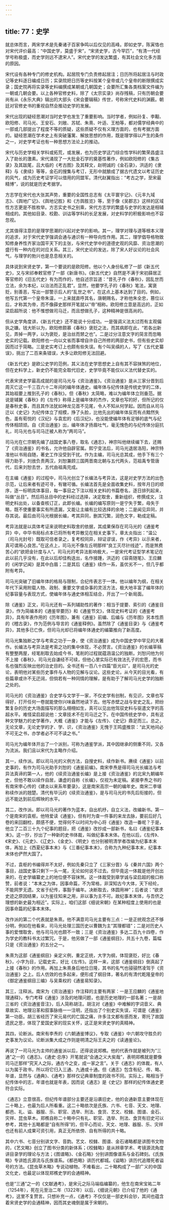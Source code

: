 ```yaml
---
---
---
```

title: 77：史学
---



就总体而言，两宋学术是先秦诸子百家争鸣以后仅见的高峰。即如史学，陈寅恪也对宋代评价最高：“中国史学，莫盛于宋”，“宋贤史学，古今罕匹”，“有清一代经学号称极盛，而史学则远不逮宋人”。宋代史学的发达繁盛，有其社会文化多方面的原因。

宋代设有各种专门的修史机构。起居院专门负责修起居注；日历所将起居注与时政记等史料逐日编成日历；实录院把日历等史料按某个皇帝或几个皇帝的断限撰成实录；国史院再将实录等史料编撰成某朝或几朝国史；会要所汇集各类档案文件编为一朝或几朝会要。以上各种官修史料，除了《太宗实录》尚存残稿，只有历朝会要尚有从《永乐大典》辑出的大部头《宋会要辑稿》传世，号称宋代史料的渊薮。朝廷对官修史书的重视自然会推动史学的发展。

宋代出现的疑经思潮对当时史学也发生了重要影响。当时学者，例如孙复、李觏、欧阳修、司马光、王安石、刘敞、苏轼、朱熹、叶适、王柏等，都对儒学经典中的一部或几部提出了程度不等的质疑，这些质疑不仅有义理方面的，也有考据方面的。疑经思潮在学术史上有突破藩篱、解放思想的作用，既是理学得以产生的条件之一，对史学考证也有一种思想方法论上的推动。

宋代与历史学相关学科或拓荒，或发展，也为历史学这门综合性学科的繁荣昌盛注入了助长的激素。宋代涌现了一大批金石学的奠基性著作，例如欧阳修的《集古录》及其跋尾，吕大临的《考古图》及其释文，赵明诚的《金石录》，洪适的《隶释》与《隶续》等等，金石的搜集与考订，无形中就酿成了据古代遗文以考证历史的风气，成为历史考证学可以借用的同盟军。清代赵翼指出：“考古之学，至宋最精博”，说的就是历史考据学。

方志学在宋代也大张其声势，重要的全国性总志有《太平寰宇记》、《元丰九域志》、《舆地广记》、《舆地记胜》和《方舆胜览》等，至于像《吴郡志》这样的区域性方志更是不胜枚举。方志实史书之别乘，宋代方志学的繁盛与史学的发达是相辅相成的。其他如目录、校勘、训诂等学科的长足发展，对史料学的积极影响也不容忽视。

尤其值得注意的是理学思潮的兴起对史学的影响。其一，理学对理与道等根本义理的追求，对于宋代史学强调会通与通识有一种导向性作用。其二，理学倡导格物致知修身养性齐家治国平天下的主张，与宋代史学中的道德史观的风靡、资治思潮的盛行有一种内在的对应关系。其三，宋代史论的发达，除了宋人好议论的社会风气，与理学的勃兴也是息息相关的。

具体说到宋贤史学，第一个要说的是欧阳修。他以个人身份私修了一部《新五代史》，又与宋祁奉敕官修了一部《新唐书》。《新五代史》自然是不满于宋初薛居正等官修的《旧五代史》有为而作的，他自述宗旨道：“昔孔子作《春秋》，因乱世而立法，余为本纪，以治法而正乱君”。显然，他要学孔子的《春秋》笔法，寓褒贬，别善恶，写出一部警示后人的“乱世之书”，在这点上基本达到了目的。例如，他写五代第一个皇帝朱温，一上来就直呼其名，唐朝赐名，才称他朱全忠，篡位以后，才称其为帝，而不像薛史那样开笔就以“帝”相称。欧阳修立意是高远的，正如梁启超所说：他不惟想做司马迁，而且想做孔子，这种精神是很高尚的。

但从史学角度讲，《新五代史》还不能说十分成功。一是强调义法太过而有主观偏执之嫌。钱大昕以为，欧阳修颇慕《春秋》褒贬之法，而其病即在此，“若各出新见，弄掉一两字，以为褒贬，是治丝而棼之也”。二是过分注意文字的简言而忽略史实的记载。欧阳修也一向以文省而事增自许自己所修的两部史书，但有些史实却因而过于简略。三是史实考订上也颇有些失误。有个叫吴缜的人，写了《五代史纂误》，挑出了二百来条错误，大多让欧阳修无法回避。

《新五代史》是欧公史学的范例，其义法在史学思想史上自有其不容抹煞的地位，但在史料学上，新史仍不能完全取代旧史，史学毕竟不能仅以义法代替史实的。

代表宋贤史学最高成就的是司马光与《资治通鉴》。《资治通鉴》是从三家分晋到后周灭亡这一千三百六十二年间的编年体通史。编年体与纪传体是传统史学的二体，其始祖要上推到孔子的《春秋》。但《春秋》太简略，难以为编年体立则垂范。据说是辅翼《春秋》的《左传》称得上是编年体的杰作，文章也写的好，但所记的仅是春秋史事，而且其作法犹如神龙见首不见尾，令人不知从何学起。因而自从司马迁以《史记》为纪传体立了规模，挣了头脸，比他先出的编年体反而有点黯然失色，虽有荀悦的《汉纪》与袁宏的《后汉纪》，也没能使编年体有足够的底气与纪传体相颉颃。自《资治通鉴》出，编年体才扬眉吐气，毫无愧色的与纪传体分庭抗礼，司马光也与司马迁被人称为“两司马”。

司马光在仁宗朝先编了战国史事八卷，取名《通志》，神宗叫他继续编下去，还赐了《资治通鉴》的书名，允许他自辟官属。熙宁变法后，司马光退居洛阳，神宗特准他以书局自随，著史工作没受到干扰。作为主编，司马光总其成，他手下有三个得力助手，刘攽负责两汉，刘恕兼顾三国两晋南北朝与五代两头，范祖禹专管唐代，后来刘恕去世，五代由祖禹完成。

在主编《通鉴》的过程中，司马光创立了长编法与考异法，这是对史学方法的出色示范，让后来者有迹可寻，有辙可循。长编法首先是全面收集史料，按年月日的顺序，逐一标明具体事目，每一事目之下注以相关史料的书篇卷名，逐日排列起来，叫做“丛目”。然后将丛目中的史料经过选择，决定取舍，重新组织，修撰成文，注明史料出处，以备查核订正，此即长编。长编的编写原则一是宁失于繁，毋失于略，既不使重要事实有所遗漏，又能让主编有比较选择的余地；二是闻见异同，并存其说。最后由司马光根据长编，考其异同，删其冗繁，润色文字，勒成定稿。

考异法就是以具体考证来说明史料取舍的依据，其成果保存在司马光的《通鉴考异》中，中华书局标点本已将所有考异散见在相关史事下。章太炎指出：“温公（司马光封号）既取可信者录之，复考校同异，辩证谬误，作《考异》以示来者，真可谓用心良苦。”在这点上，司马光不像左丘明那样“良工灭尽针线迹”，而是煞费苦心的“欲把金针度与人”。司马光的考异法影响极大，一是宋代考证型学术笔记在此以前几乎没有，在此以后却佳构迭出，名作接踵，洪迈的《容斋随笔》、王应麟的《闲学记闻》是其中白眉；二是其后《通鉴》续作一系，虽优劣不一，但几乎都附有考异。

司马光突破了旧编年体的格局与限制，合纪传表志于一体。他以编年为纲，在相关年代下采用附载人物、政制、重要文字或杂事的灵活方法，极大地丰富了编年体的纪事容量与表现方式，使编年体与通史体相互结合，开出了一个新局面。

除《通鉴》正文，司马光还有一系列辅助性的著作：相当于提要、索引的《通鉴目录》，作为简编本的《通鉴举要历》和《通鉴节文》，体现史料考证的《通鉴考异》，具有年表作用的《历年图》，兼有《通鉴》前编、后编与《历年图》另本性质的《稽古录》，作为范例与导言的《通鉴释例》。虽然除了《通鉴目录》与《通鉴考异》，其他多已亡佚，但司马光却已将编年体通史的编纂推向了新高度。

司马光集独断之学与考索之功于一身，使《资治通鉴》成为中国史学中罕见的大著作。长编法与考异法是考索之功的集中体现，不必赘言。《资治通鉴》的长编草稿有整整两屋，经笔削取去始成今书，笔削的过程就蕴涵温公的独断。刘恕问他为何不上接《春秋》，司马光自谦经不可续，但他心里实际已有效法孔子的宏愿，而书名也强烈反映出他的治史目的。全书还有一百八十四篇“臣光曰”，是司马光的史论，表明他对某些历史事件与人物的见解与议论。这些史论，从今天的目光看，有些篇章或许不无迂阔，但倘若有一种同情的理解，是有助于了解司马光史学的独断之处的。

司马光的《资治通鉴》合史学与文学于一家，不仅史学有创制，有见识，文章也写得好，打开任何一卷就能使你兴味盎然地读下去。他写赤壁之战与安史之乱，把纷繁复杂的历史大场面描写的那么栩栩如生，真可以见出他驾驭史料与驱遣文字的高超水平。难怪梁启超说他：文章技术不在司马迁之下。在中国传统史学中，具有这种文学魅力的史学著作，大概《通鉴》才能与《左传》、《史记》鼎足而三。总之，无论文章，无论史学的才、学、识，《资治通鉴》无愧于王鸣盛推崇：“此天地间必不可无之书，亦学者必不可不读之书。”

司马光为编年体开出了一个派别，可称为通鉴学派，其中因继承的侧重不同，又各为流派。我们且以宋代为主略作介绍。

其一，续作派。即以司马光的义例方法，自搜史料，续作新书。赓续《通鉴》以前史事的，有作为司马光助手刘恕的《通鉴前编》。南宋李焘是得司马光长编法与考异法真谛的第一人，他的《续资治通鉴长编》是上接《资治通鉴》的北宋九朝编年史，但他不敢以续作自居，谦虚的自称《长编》，仅视为未定稿。紧接李焘之书的有南宋李心传的《建炎以来系年要录》，这是南宋高宗一朝的编年史。南宋二李堪称续作派的翘楚。清代有毕沅的《续资治通鉴》，是与司马光的书先后衔接的，但远不能达到前后辉映的水平。

其二，改作派。即以司马光的著作为蓝本，自出机杼，自立义法，改编新书。第一个是南宋的袁枢。他特爱读《通鉴》，但有时为查一件事的来龙去脉，要前后好几卷的来回翻检，颇感不便，觉得何不以时间为中心将《通鉴》改造一番呢？于是，他立了二百三十九个纪事的题目，把《通鉴》改抄成一部新书，名曰《通鉴纪事本末》。这一抄，抄出了一种新的史书体裁，叫做纪事本末体。在他以后，《左传》、《宋史》、《元史》、《辽史》、《金史》、《明史》也分别被明清学者改编为纪事本末体，再加上《西夏纪事本末》与《三番纪事本末》，合称为九种纪事本末，纪事本末体也俨然大国了。

不过，袁枢的书编得并不太好，例如先秦只立了《三家分晋》与《秦并六国》两个事目，战国史事只剩下一头一尾，无论如何说不过去。但毕竟这一体裁是他开创出来的，在史学编纂史上的地位便不容抹煞。这一体裁受到章学诚与梁启超的极口称赞，前者说：“本末之为体，因事命篇，不为常格，非深知古今大体，天下经纶，不能网罗无遗。文省于纪传，事豁于编年。决断取去，体圆用神”；后者说：“欲求史迹之原因结果，以为鉴往知来之用，非以事为主不可。故纪事本末体，与吾侪之理想的新史最为相近”。实际上，咱们这部《细说宋朝》在某种程度上使用的也是因事命篇的纪事本末体。

改作派的第二个代表就是朱熹。他不满意司马光主要有三点：一是正统观念还不够分明，例如在他看来，司马光处理三国历史以曹魏为主“其理都错”；二是对历史人事的爱憎取舍，他与司马光也颇不一致；三是《资治通鉴》多达二百九十四卷，作为学史的教科书太过繁冗。于是，他另做了一部《通鉴纲目》，共五十九卷，篇幅只是《资治通鉴》的五分之一。

朱熹为这部《通鉴纲目》亲定义例，重定正统，大字为纲，体现褒贬，好比《春秋》，小字为目，记载史实，好比《左传》。这样一来，这部《通鉴纲目》倒真起了上接《春秋》的作用。再加上朱熹身后地位日隆，其书的名气也骎骎然凌驾于《资治通鉴》之上。后人仿效的也多起来，便形成了纲目体，著名的有清代乾隆皇帝的《御定通鉴纲目三编》与吴乘权的《通鉴易知录》。

其三，注释派。南宋为《资治通鉴》作注释的主要有两家：一是王应麟的《通鉴地理通释》，专门考释《通鉴》涉及的地理问题，也是历史地理的一部名著；一是胡三省的《资治通鉴音注》，后人简称胡注。胡注对《通鉴》中难解的字词音义、典章故实、地理沿革和叙事脉络一一注明，还指出了个别史实失误，可谓是《通鉴》第一功臣。胡三省经历了宋元易代的亡国之痛，许多注文都有感而发，寄托了故国遗民之思，体现了爱国史家的现实关怀，这正是宋贤史学的真精神。

其四，论断派。南宋有李焘的《六朝通鉴博议》，专取《通鉴》中六朝攻守胜负的史事发为议论。论断派集大成之作则是明清之际王夫之的《读通鉴论》。

再说了一司马光为主帅的通鉴派以后，还得说说郑樵。他的代表作就是被列为“三通”之一的《通志》。《通史·总序》开笔就说“会通之义大矣哉”，表明郑樵就是要像司马迁那样“究天人之际，通古今之变，成一家之言”。关于《通志》的体裁，有人以为属于政书，所以将它归入三通、九通或十通。但《通志》包含有纪、传、略、年谱，显然与《通典》、《通考》那样仅记典章制度的政书不同。实际上，略相当于纪传体中的志，年谱也就是年表，因而说《通志》是《史记》那样的纪传体通史更符合实际。

《通志》立意很高，但纪传年谱部分主要还是沿袭旧史，他的会通新意主要体现在二十略上，也最为后人所看重。这二十略依次是氏族、六书、七音、天文、地理、都邑、礼、谥、器服、乐、职官、选举、刑法、食货、艺文、校雠、图谱、金石、灾祥、昆虫草木。郑樵自称二十略中只有礼、职官、选举、刑法、食货有旧史可以参考，其他十五略都是“自有所得”的，但平心而论，天文、地理、器服、乐、灾祥也还有前人成果可资引用，真正无所依傍、自有所得的共十略。

其中六书、七音分别讲文字、音韵。艺文、校雠、图谱、金石诸略都是讲图书文物的，《艺文略》创立了图书分类的新体系；《校雠略》是从辨章学术、考镜源流角度讲目录学的理论与方法；《图谱略》、《金石略》分别讲图像谱系与金石碑刻。《氏族略》专讲姓氏源流与氏族谱系。《都邑略》讲历代都城。《谥略》讲历代追赠死者谥号的方法。《昆虫草木略》专说动植物。不难看出，二十略构成了一部广义的中国文化史，也最足以体现郑樵史学的会通精神。

也是“三通”之一的《文献通考》，是宋元之际马端临编纂的，他生在南宋宝祐二年（1254年），死在元至治二年（1322年）以后，《细说元朝》已介绍了他的《通考》，这里不复赘言。只想补充一点，《通考》不仅仅是一部史料会钞，其间也蕴含着宋贤史学的会通精神，因而其史魂倒是属于宋朝的。